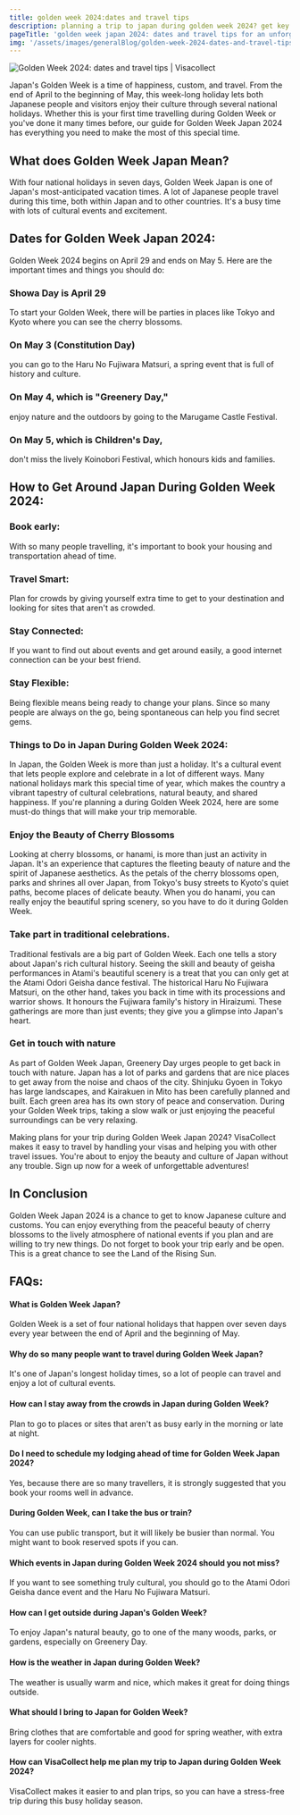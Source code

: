 ```yaml
---
title: golden week 2024:dates and travel tips
description: planning a trip to japan during golden week 2024? get key dates and travel tips to navigate crowds, book transportation, and enjoy the best of japan's long holiday.
pageTitle: 'golden week japan 2024: dates and travel tips for an unforgettable experience'
img: '/assets/images/generalBlog/golden-week-2024-dates-and-travel-tips.webp'
---
```


<BlogContentHero className="mt-0">
  <img
    src="/assets/images/generalBlog/golden-week-2024-dates-and-travel-tips.webp"
    alt="Golden Week 2024: dates and travel tips | Visacollect"
  />
</BlogContentHero>

Japan's Golden Week is a time of happiness, custom, and travel. From the end of April to the beginning of May, this week-long holiday lets both Japanese people and visitors enjoy their culture through several national holidays. Whether this is your first time travelling during Golden Week or you've done it many times before, our guide for Golden Week Japan 2024 has everything you need to make the most of this special time.

## What does Golden Week Japan Mean?

With four national holidays in seven days, Golden Week Japan is one of Japan's most-anticipated vacation times. A lot of Japanese people travel during this time, both within Japan and to other countries. It's a busy time with lots of cultural events and excitement.

## Dates for Golden Week Japan 2024:

Golden Week 2024 begins on April 29 and ends on May 5. Here are the important times and things you should do:

### Showa Day is April 29

To start your Golden Week, there will be parties in places like Tokyo and Kyoto where you can see the cherry blossoms.

### On May 3 (Constitution Day)

you can go to the Haru No Fujiwara Matsuri, a spring event that is full of history and culture.

### On May 4, which is "Greenery Day,"

enjoy nature and the outdoors by going to the Marugame Castle Festival.

### On May 5, which is Children's Day,

don't miss the lively Koinobori Festival, which honours kids and families.

## How to Get Around Japan During Golden Week 2024:

### Book early:

With so many people travelling, it's important to book your housing and transportation ahead of time.

### Travel Smart:

Plan for crowds by giving yourself extra time to get to your destination and looking for sites that aren't as crowded.

### Stay Connected:

If you want to find out about events and get around easily, a good internet connection can be your best friend.

### Stay Flexible:

Being flexible means being ready to change your plans. Since so many people are always on the go, being spontaneous can help you find secret gems.

### Things to Do in Japan During Golden Week 2024:

In Japan, the Golden Week is more than just a holiday. It's a cultural event that lets people explore and celebrate in a lot of different ways. Many national holidays mark this special time of year, which makes the country a vibrant tapestry of cultural celebrations, natural beauty, and shared happiness. If you're planning a <LinkText href="/jp" text="trip to Japan" /> during Golden Week 2024, here are some must-do things that will make your trip memorable.

### Enjoy the Beauty of Cherry Blossoms

Looking at cherry blossoms, or hanami, is more than just an activity in Japan. It's an experience that captures the fleeting beauty of nature and the spirit of Japanese aesthetics. As the petals of the cherry blossoms open, parks and shrines all over Japan, from Tokyo's busy streets to Kyoto's quiet paths, become places of delicate beauty. When you do hanami, you can really enjoy the beautiful spring scenery, so you have to do it during Golden Week.

### Take part in traditional celebrations.

Traditional festivals are a big part of Golden Week. Each one tells a story about Japan's rich cultural history. Seeing the skill and beauty of geisha performances in Atami's beautiful scenery is a treat that you can only get at the Atami Odori Geisha dance festival. The historical Haru No Fujiwara Matsuri, on the other hand, takes you back in time with its processions and warrior shows. It honours the Fujiwara family's history in Hiraizumi. These gatherings are more than just events; they give you a glimpse into Japan's heart.

### Get in touch with nature

As part of Golden Week Japan, Greenery Day urges people to get back in touch with nature. Japan has a lot of parks and gardens that are nice places to get away from the noise and chaos of the city. Shinjuku Gyoen in Tokyo has large landscapes, and Kairakuen in Mito has been carefully planned and built. Each green area has its own story of peace and conservation. During your Golden Week trips, taking a slow walk or just enjoying the peaceful surroundings can be very relaxing.

Making plans for your trip during Golden Week Japan 2024? VisaCollect makes it easy to travel by handling your visas and helping you with other travel issues. You're about to enjoy the beauty and culture of Japan without any trouble. Sign up now for a week of unforgettable adventures!

## In Conclusion

Golden Week Japan 2024 is a chance to get to know Japanese culture and customs. You can enjoy everything from the peaceful beauty of cherry blossoms to the lively atmosphere of national events if you plan and are willing to try new things. Do not forget to book your trip early and be open. This is a great chance to see the Land of the Rising Sun.

## FAQs:

#### What is Golden Week Japan?

Golden Week is a set of four national holidays that happen over seven days every year between the end of April and the beginning of May.

#### Why do so many people want to travel during Golden Week Japan?

It's one of Japan's longest holiday times, so a lot of people can travel and enjoy a lot of cultural events.

#### How can I stay away from the crowds in Japan during Golden Week?

Plan to go to places or sites that aren't as busy early in the morning or late at night.

#### Do I need to schedule my lodging ahead of time for Golden Week Japan 2024?

Yes, because there are so many travellers, it is strongly suggested that you book your rooms well in advance.

#### During Golden Week, can I take the bus or train?

You can use public transport, but it will likely be busier than normal. You might want to book reserved spots if you can.

#### Which events in Japan during Golden Week 2024 should you not miss?

If you want to see something truly cultural, you should go to the Atami Odori Geisha dance event and the Haru No Fujiwara Matsuri.

#### How can I get outside during Japan's Golden Week?

To enjoy Japan's natural beauty, go to one of the many woods, parks, or gardens, especially on Greenery Day.

#### How is the weather in Japan during Golden Week?

The weather is usually warm and nice, which makes it great for doing things outside.

#### What should I bring to Japan for Golden Week?

Bring clothes that are comfortable and good for spring weather, with extra layers for cooler nights.

#### How can VisaCollect help me plan my trip to Japan during Golden Week 2024?

VisaCollect makes it easier to <LinkText href="/" text="get visas online" /> and plan trips, so you can have a stress-free trip during this busy holiday season.
